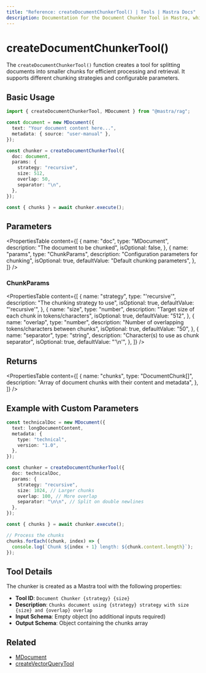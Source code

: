 ```yaml
---
title: "Reference: createDocumentChunkerTool() | Tools | Mastra Docs"
description: Documentation for the Document Chunker Tool in Mastra, which splits documents into smaller chunks for efficient processing and retrieval.
---
```


# createDocumentChunkerTool()

The `createDocumentChunkerTool()` function creates a tool for splitting documents into smaller chunks for efficient processing and retrieval. It supports different chunking strategies and configurable parameters.

## Basic Usage

```typescript
import { createDocumentChunkerTool, MDocument } from "@mastra/rag";

const document = new MDocument({
  text: "Your document content here...",
  metadata: { source: "user-manual" },
});

const chunker = createDocumentChunkerTool({
  doc: document,
  params: {
    strategy: "recursive",
    size: 512,
    overlap: 50,
    separator: "\n",
  },
});

const { chunks } = await chunker.execute();
```

## Parameters

<PropertiesTable
  content={[
    {
      name: "doc",
      type: "MDocument",
      description: "The document to be chunked",
      isOptional: false,
    },
    {
      name: "params",
      type: "ChunkParams",
      description: "Configuration parameters for chunking",
      isOptional: true,
      defaultValue: "Default chunking parameters",
    },
  ]}
/>

### ChunkParams

<PropertiesTable
  content={[
    {
      name: "strategy",
      type: "'recursive'",
      description: "The chunking strategy to use",
      isOptional: true,
      defaultValue: "'recursive'",
    },
    {
      name: "size",
      type: "number",
      description: "Target size of each chunk in tokens/characters",
      isOptional: true,
      defaultValue: "512",
    },
    {
      name: "overlap",
      type: "number",
      description: "Number of overlapping tokens/characters between chunks",
      isOptional: true,
      defaultValue: "50",
    },
    {
      name: "separator",
      type: "string",
      description: "Character(s) to use as chunk separator",
      isOptional: true,
      defaultValue: "'\\n'",
    },
  ]}
/>

## Returns

<PropertiesTable
  content={[
    {
      name: "chunks",
      type: "DocumentChunk[]",
      description: "Array of document chunks with their content and metadata",
    },
  ]}
/>

## Example with Custom Parameters

```typescript
const technicalDoc = new MDocument({
  text: longDocumentContent,
  metadata: {
    type: "technical",
    version: "1.0",
  },
});

const chunker = createDocumentChunkerTool({
  doc: technicalDoc,
  params: {
    strategy: "recursive",
    size: 1024, // Larger chunks
    overlap: 100, // More overlap
    separator: "\n\n", // Split on double newlines
  },
});

const { chunks } = await chunker.execute();

// Process the chunks
chunks.forEach((chunk, index) => {
  console.log(`Chunk ${index + 1} length: ${chunk.content.length}`);
});
```

## Tool Details

The chunker is created as a Mastra tool with the following properties:

- **Tool ID**: `Document Chunker {strategy} {size}`
- **Description**: `Chunks document using {strategy} strategy with size {size} and {overlap} overlap`
- **Input Schema**: Empty object (no additional inputs required)
- **Output Schema**: Object containing the chunks array

## Related

- [MDocument](../rag/document.mdx)
- [createVectorQueryTool](./vector-query-tool)
